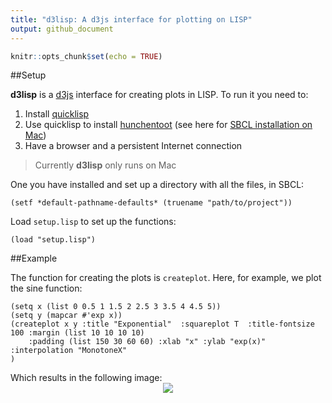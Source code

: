 ```yaml
---
title: "d3lisp: A d3js interface for plotting on LISP"
output: github_document
---
```


```r
knitr::opts_chunk$set(echo = TRUE)
```

##Setup

**d3lisp** is a [d3js](https://d3js.org/) interface for creating plots in LISP. To run it you need to: 

1. Install [quicklisp](https://www.quicklisp.org/beta/)
2. Use quicklisp to install [hunchentoot](https://edicl.github.io/hunchentoot/) (see here for [SBCL installation on Mac](https://medium.com/@m2k/web-server-on-mac-os-x-via-common-lisp-prism-6e94ef178c1c))
3. Have a browser and a persistent Internet connection

> Currently **d3lisp** only runs on Mac

One you have installed and set up a directory with all the files, in SBCL:
```
(setf *default-pathname-defaults* (truename "path/to/project"))
```

Load `setup.lisp` to set up the functions:
```
(load "setup.lisp")
```

##Example

The function for creating the plots is `createplot`. Here, for example, we plot the sine function:
```
(setq x (list 0 0.5 1 1.5 2 2.5 3 3.5 4 4.5 5))
(setq y (mapcar #'exp x))
(createplot x y :title "Exponential"  :squareplot T  :title-fontsize 100 :margin (list 10 10 10 10)
    :padding (list 150 30 60 60) :xlab "x" :ylab "exp(x)" :interpolation "MonotoneX"
)
```

Which results in the following image:
<center>
<img src="sine.svg">
</center>

